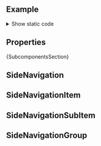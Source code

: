 
<Meta of={ComponentStories} />

<DocsHeader />

<br />

## Example

<Canvas of={ComponentStories.Default} />

<details>
<summary>Show static code</summary>
    
```tsx
function NavigationLayoutComponent(props) {
  const [selectedContent, setSelectedContent] = useState("Home");
  const [collapsed, setCollapsed] = useState(false);
  const handleSelectionChange: SideNavigationPropTypes["onSelectionChange"] = (
    e,
  ) => {
    setSelectedContent(e.detail.item.text);
  };
  useEffect(() => {
    setCollapsed(props.sideCollapsed);
  }, [props.sideCollapsed]);
  return (
    <div style={{ position: "relative", height: "800px" }}>
      <NavigationLayout
        {...props}
        sideCollapsed={collapsed}
        header={
          <ShellBar
            startButton={
              <Button
                icon={menuIcon}
                tooltip={`${collapsed ? "Expand" : "Collapse"} Side-Bar`}
                onClick={() => {
                  setCollapsed((prev) => !prev);
                }}
              />
            }
            primaryTitle="UI5 Web Components for React"
            secondaryTitle="The Best Run SAP"
          />
        }
        sideContent={
          <SideNavigation
            slot="sideContent"
            onSelectionChange={handleSelectionChange}
          >
            <SideNavigationItem text="Home" icon="home" />
            <SideNavigationGroup text="Group 1" expanded>
              <SideNavigationItem text="Item 1" icon="locate-me" expanded>
                <SideNavigationSubItem text="Sub Item 1" />
                <SideNavigationSubItem text="Sub Item 2" />
              </SideNavigationItem>
              <SideNavigationItem text="Item 2" icon="calendar" expanded>
                <SideNavigationSubItem text="Sub Item 3" />
                <SideNavigationSubItem text="Sub Item 4" />
              </SideNavigationItem>
              <SideNavigationItem
                text="Item 3"
                icon="activity-assigned-to-goal"
                expanded
              >
                <SideNavigationSubItem text="Sub Item 5" />
                <SideNavigationSubItem text="Sub Item 6" />
              </SideNavigationItem>
            </SideNavigationGroup>
            <SideNavigationGroup text="Group 2" expanded>
              <SideNavigationItem text="Item 4" icon="history" />
              <SideNavigationItem text="Item 5" icon="source-code" />
              <SideNavigationItem text="Item 6" icon="background" />
            </SideNavigationGroup>
            <SideNavigationItem
              slot="fixedItems"
              text="Legal"
              href="https://www.sap.com/about/legal/impressum.html"
              target="_blank"
              icon="compare"
            />
            <SideNavigationItem
              slot="fixedItems"
              text="Privacy"
              href="https://www.sap.com/about/legal/privacy.html"
              target="_blank"
              icon="locked"
            />
            <SideNavigationItem
              slot="fixedItems"
              text="Terms of Use"
              href="https://www.sap.com/terms-of-use"
              target="_blank"
              icon="document-text"
            />
          </SideNavigation>
        }
      >
        <div style={{ padding: "1rem" }}>
          <div>
            <Title>{selectedContent}</Title>
            <br />
            <Text>
              Lorem ipsum dolor sit amet, consectetur adipiscing elit. Sed do
              eiusmod tempor incididunt ut labore et dolore magna aliqua. Ut
              enim ad minim veniam, quis nostrud exercitation ullamco laboris
              nisi ut aliquip ex ea commodo consequat. Duis aute irure dolor in
              reprehenderit in voluptate velit esse cillum dolore eu fugiat
              nulla pariatur. Excepteur sint occaecat cupidatat non proident,
              sunt in culpa qui officia deserunt mollit anim id est laborum.
            </Text>
          </div>
        </div>
      </NavigationLayout>
    </div>
  );
}
```
</details>

## Properties

<ControlsWithNote of={ComponentStories.Default} />

<Markdown>{SubcomponentsSection}</Markdown>

## SideNavigation

<Description of={SideNavigation} />
<ArgTypesWithNote of={SideNavigation} />

## SideNavigationItem

<Description of={SideNavigationItem} />
<ArgTypesWithNote of={SideNavigationItem} />

## SideNavigationSubItem

<Description of={SideNavigationSubItem} />
<ArgTypesWithNote of={SideNavigationSubItem} />

## SideNavigationGroup

<Description of={SideNavigationGroup} />
<ArgTypesWithNote of={SideNavigationGroup} />

<Footer />
